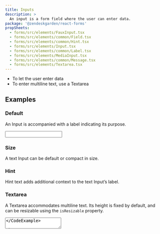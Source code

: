 ```yaml
---
title: Inputs
description: >
  An input is a form field where the user can enter data.
package: '@zendeskgarden/react-forms'
propSheets:
  - forms/src/elements/FauxInput.tsx
  - forms/src/elements/common/Field.tsx
  - forms/src/elements/common/Hint.tsx
  - forms/src/elements/Input.tsx
  - forms/src/elements/common/Label.tsx
  - forms/src/elements/MediaInput.tsx
  - forms/src/elements/common/Message.tsx
  - forms/src/elements/Textarea.tsx
---
```


<Usage>
  <Use>
    <ul>
      <li>To let the user enter data</li>
      <li>To enter multiline text, use a Textarea</li>
    </ul>
  </Use>
</Usage>

## Examples

### Default

An Input is accompanied with a label indicating its purpose.


<CodeExample code={InputCode}>
  <Input />
</CodeExample>

### Size

A text Input can be default or compact in size.


<CodeExample code={SizeCode}>
  <Size />
</CodeExample>

### Hint

Hint text adds additional context to the text Input’s label.


<CodeExample code={HintCode}>
  <Hint />
</CodeExample>

### Textarea

A Textarea accommodates multiline text. Its height is fixed by default, and can be resizable using
the `isResizable` property.


<CodeExample code={TextareaCode}>
  <Textarea />
</CodeExample>

### Media

An input can contain media elements to further clarify its purpose.


<CodeExample code={IconsCode}>
  <Icons />
</CodeExample>

### FauxInput

Provides input styling without native input backing.


<CodeExample code={FauxInputCode}>
  <FauxInput />
</CodeExample>

### Bare

Input borders and padding can be removed using the `isBare` property.


<CodeExample code={BareCode}>
  <Bare />
</CodeExample>

### Focus inset

Input focus styling can be inset using the `focusInset` property. This keeps the focus contained
within the input area when it is flush with another component.


<CodeExample code={FocusInsetCode}>
  <FocusInset />
</CodeExample>

### Placeholder

Placeholder text gives an example of content format.


<CodeExample code={PlaceholderCode}>
  <Placeholder />
</CodeExample>

### Validation

Success, warning, or danger validation messages are shown using the Message component.


<CodeExample code={ValidationCode}>
  <Validation />
</CodeExample>

### Disabled

A disabled Input is not interactive and not perceived by a screen reader.


<CodeExample code={DisabledCode}>
  <Disabled />
</CodeExample>

## Configuration

<Configuration reactPackage={props.data.mdx.package} propSheets={props.data.mdx.propsSheets} />

## API

<PropSheets propSheets={props.data.mdx.propsSheets} />


  query($fileAbsolutePath: String) {
    ...SidebarPageFragment
  }
`;
